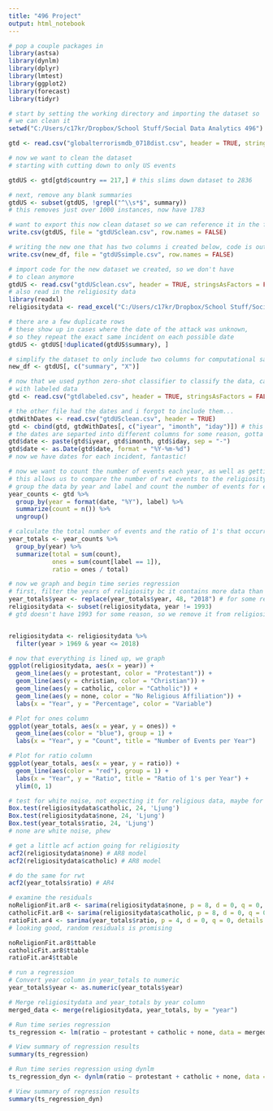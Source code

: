 ---
title: "496 Project"
output: html_notebook
---

```{r}
# pop a couple packages in
library(astsa)
library(dynlm)
library(dplyr)
library(lmtest)
library(ggplot2)
library(forecast)
library(tidyr)
```


```{r}
# start by setting the working directory and importing the dataset so
# we can clean it
setwd("C:/Users/c17kr/Dropbox/School Stuff/Social Data Analytics 496")

gtd <- read.csv("globalterrorismdb_0718dist.csv", header = TRUE, stringsAsFactors = FALSE)

```

```{r}
# now we want to clean the dataset
# starting with cutting down to only US events

gtdUS <- gtd[gtd$country == 217,] # this slims down dataset to 2836
```

```{r}
# next, remove any blank summaries
gtdUS <- subset(gtdUS, !grepl("^\\s*$", summary))
# this removes just over 1000 instances, now have 1783
```

```{r}
# want to export this now clean dataset so we can reference it in the future without having to redo the cleaning
write.csv(gtdUS, file = "gtdUSclean.csv", row.names = FALSE)

# writing the new one that has two columns i created below, code is out of order
write.csv(new_df, file = "gtdUSsimple.csv", row.names = FALSE)

```

```{r}
# import code for the new dataset we created, so we don't have
# to clean anymore
gtdUS <- read.csv("gtdUSclean.csv", header = TRUE, stringsAsFactors = FALSE)
# also read in the religiosity data
library(readxl)
religiositydata <- read_excel("C:/Users/c17kr/Dropbox/School Stuff/Social Data Analytics 496/religiositydata.xlsx")
```


```{r}
# there are a few duplicate rows
# these show up in cases where the date of the attack was unknown,
# so they repeat the exact same incident on each possible date
gtdUS <- gtdUS[!duplicated(gtdUS$summary), ]

# simplify the dataset to only include two columns for computational sake
new_df <- gtdUS[, c("summary", "X")]
```


```{r}
# now that we used python zero-shot classifier to classify the data, can import new file
# with labeled data
gtd <- read.csv("gtdlabeled.csv", header = TRUE, stringsAsFactors = FALSE)

# the other file had the dates and i forgot to include them...
gtdWithDates <- read.csv("gtdUSclean.csv", header = TRUE)
gtd <- cbind(gtd, gtdWithDates[, c("iyear", "imonth", "iday")]) # this should add them on
# the dates are separted into different columns for some reason, gotta combine them
gtd$date <- paste(gtd$iyear, gtd$imonth, gtd$iday, sep = "-")
gtd$date <- as.Date(gtd$date, format = "%Y-%m-%d")
# now we have dates for each incident, fantastic!
```


```{r}
# now we want to count the number of events each year, as well as getting a ratio
# this allows us to compare the number of rwt events to the religiosity data
# group the data by year and label and count the number of events for each group
year_counts <- gtd %>%
  group_by(year = format(date, "%Y"), label) %>%
  summarize(count = n()) %>%
  ungroup()

# calculate the total number of events and the ratio of 1's that occurred for each year
year_totals <- year_counts %>%
  group_by(year) %>%
  summarize(total = sum(count), 
            ones = sum(count[label == 1]), 
            ratio = ones / total)

```

```{r}
# now we graph and begin time series regression
# first, filter the years of religiosity bc it contains more data than gtd
year_totals$year <- replace(year_totals$year, 48, "2018") # for some reason 2018 is NA
religiositydata <- subset(religiositydata, year != 1993)
# gtd doesn't have 1993 for some reason, so we remove it from religiosity so they match


religiositydata <- religiositydata %>%
  filter(year > 1969 & year <= 2018)
```

```{r}
# now that everything is lined up, we graph
ggplot(religiositydata, aes(x = year)) +
  geom_line(aes(y = protestant, color = "Protestant")) +
  geom_line(aes(y = christian, color = "Christian")) +
  geom_line(aes(y = catholic, color = "Catholic")) +
  geom_line(aes(y = none, color = "No Religious Affiliation")) +
  labs(x = "Year", y = "Percentage", color = "Variable")

# Plot for ones column
ggplot(year_totals, aes(x = year, y = ones)) +
  geom_line(aes(color = "blue"), group = 1) +
  labs(x = "Year", y = "Count", title = "Number of Events per Year")

# Plot for ratio column
ggplot(year_totals, aes(x = year, y = ratio)) +
  geom_line(aes(color = "red"), group = 1) +
  labs(x = "Year", y = "Ratio", title = "Ratio of 1's per Year") +
  ylim(0, 1)

```

```{r}
# test for white noise, not expecting it for religious data, maybe for rwt
Box.test(religiositydata$catholic, 24, 'Ljung')
Box.test(religiositydata$none, 24, 'Ljung')
Box.test(year_totals$ratio, 24, 'Ljung')
# none are white noise, phew
```



```{r}
# get a little acf action going for religiosity
acf2(religiositydata$none) # AR8 model
acf2(religiositydata$catholic) # AR8 model
```

```{r}
# do the same for rwt
acf2(year_totals$ratio) # AR4
```

```{r}
# examine the residuals
noReligionFit.ar8 <- sarima(religiositydata$none, p = 8, d = 0, q = 0, details = TRUE)
catholicFit.ar8 <- sarima(religiositydata$catholic, p = 8, d = 0, q = 0, details = TRUE)
ratioFit.ar4 <- sarima(year_totals$ratio, p = 4, d = 0, q = 0, details = TRUE)
# looking good, random residuals is promising

noReligionFit.ar8$ttable
catholicFit.ar8$ttable
ratioFit.ar4$ttable
```

```{r}
# run a regression
# Convert year column in year_totals to numeric
year_totals$year <- as.numeric(year_totals$year)

# Merge religiositydata and year_totals by year column
merged_data <- merge(religiositydata, year_totals, by = "year")

# Run time series regression
ts_regression <- lm(ratio ~ protestant + catholic + none, data = merged_data)

# View summary of regression results
summary(ts_regression)
```

```{r}
# Run time series regression using dynlm
ts_regression_dyn <- dynlm(ratio ~ protestant + catholic + none, data = merged_data)

# View summary of regression results
summary(ts_regression_dyn)
```

